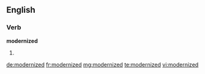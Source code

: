 ==English==

===Verb===
'''modernized'''

# {{past of|[[modernize]]}}

[[de:modernized]]
[[fr:modernized]]
[[mg:modernized]]
[[te:modernized]]
[[vi:modernized]]